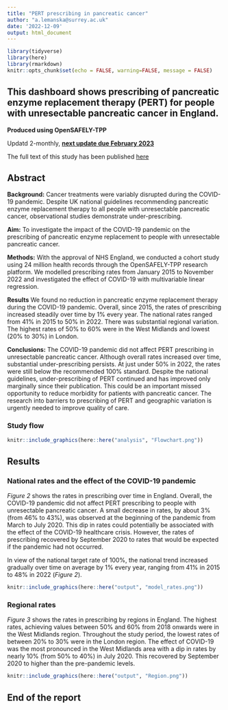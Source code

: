 ```yaml
---
title: "PERT prescribing in pancreatic cancer"
author: "a.lemanska@surrey.ac.uk"
date: '2022-12-09'
output: html_document
---
```


```r
library(tidyverse)
library(here)
library(rmarkdown)
knitr::opts_chunk$set(echo = FALSE, warning=FALSE, message = FALSE)
```

## This dashboard shows prescribing of pancreatic enzyme replacement therapy (PERT) for people with unresectable pancreatic cancer in England.
**Produced using OpenSAFELY-TPP**

Updatd 2-monthly, <span style="text-decoration:underline">**next update due February 2023**</span>

The full text of this study has been published [here](https://doi.org/10.1101/2022.07.08.22277317)

## Abstract
**Background:** Cancer treatments were variably disrupted during the COVID-19 pandemic. Despite UK national guidelines recommending pancreatic enzyme replacement therapy to all people with unresectable pancreatic cancer, observational studies demonstrate under-prescribing.

**Aim:** To investigate the impact of the COVID-19 pandemic on the prescribing of pancreatic enzyme replacement to people with unresectable pancreatic cancer.

**Methods:** With the approval of NHS England, we conducted a cohort study using 24 million health records through the OpenSAFELY-TPP research platform. We modelled prescribing rates from January 2015 to November 2022 and investigated the effect of COVID-19 with multivariable linear regression.

**Results** We found no reduction in pancreatic enzyme replacement therapy during the COVID-19 pandemic. Overall, since 2015, the rates of prescribing increased steadily over time by 1% every year. The national rates ranged from 41% in 2015 to 50% in 2022. There was substantial regional variation. The highest rates of 50% to 60% were in the West Midlands and lowest (20% to 30%) in London.

**Conclusions:** 
The COVID-19 pandemic did not affect PERT prescribing in unresectable pancreatic cancer. Although overall rates increased over time, substantial under-prescribing persists. At just under 50% in 2022, the rates were still below the recommended 100% standard. Despite the national guidelines, under-prescribing of PERT continued and has improved only marginally since their publication. This could be an important missed opportunity to reduce morbidity for patients with pancreatic cancer. The research into barriers to prescribing of PERT and geographic variation is urgently needed to improve quality of care.


### Study flow 

```r
knitr::include_graphics(here::here("analysis", "Flowchart.png"))
```


## Results 

### National rates and the effect of the COVID-19 pandemic
_Figure 2_ shows the rates in prescribing over time in England. Overall, the COVID-19 pandemic did not affect PERT prescribing to people with unresectable pancreatic cancer. A small decrease in rates, by about 3% (from 46% to 43%), was observed at the beginning of the pandemic from March to July 2020. This dip in rates could potentially be associated with the effect of the COVID-19 healthcare crisis. However, the rates of prescribing recovered by September 2020 to rates that would be expected if the pandemic had not occurred. 

In view of the national target rate of 100%, the national trend increased gradually over time on average by 1% every year, ranging from 41% in 2015 to 48% in 2022 (_Figure 2_). 

```r
knitr::include_graphics(here::here("output", "model_rates.png"))
```

### Regional rates
_Figure 3_ shows the rates in prescribing by regions in England. The highest rates, achieving values between 50% and 60% from 2018 onwards were in the West Midlands region. Throughout the study period, the lowest rates of between 20% to 30% were in the London region. The effect of COVID-19 was the most pronounced in the West Midlands area with a dip in rates by nearly 10% (from 50% to 40%) in July 2020. This recovered by September 2020 to higher than the pre-pandemic levels. 

```r
knitr::include_graphics(here::here("output", "Region.png"))
```


## End of the report

